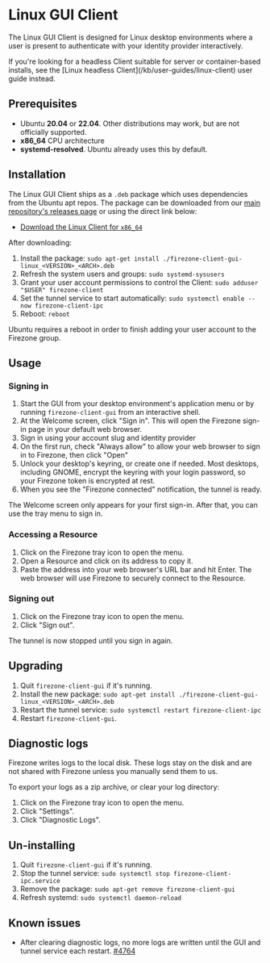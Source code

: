 
# Linux GUI Client

The Linux GUI Client is designed for Linux desktop environments where a
user is present to authenticate with your identity provider interactively.

<Alert color="info">
  If you're looking for a headless Client suitable for server or container-based
  installs, see the [Linux headless Client](/kb/user-guides/linux-client) user
  guide instead.
</Alert>

## Prerequisites

- Ubuntu **20.04** or **22.04**. Other distributions may work, but are not
  officially supported.
- **x86_64** CPU architecture
- **systemd-resolved**. Ubuntu already uses this by default.

## Installation

The Linux GUI Client ships as a `.deb` package which uses dependencies from
the Ubuntu apt repos. The package can be downloaded from our
[main repository's releases page](https://github.com/firezone/firezone/releases)
or using the direct link below:

- [Download the Linux Client for `x86_64`](/dl/firezone-client-gui-linux/latest/x86_64)

After downloading:

1. Install the package: `sudo apt-get install ./firezone-client-gui-linux_<VERSION>_<ARCH>.deb`
1. Refresh the system users and groups: `sudo systemd-sysusers`
1. Grant your user account permissions to control the Client: `sudo adduser "$USER" firezone-client`
1. Set the tunnel service to start automatically: `sudo systemctl enable --now firezone-client-ipc`
1. Reboot: `reboot`

Ubuntu requires a reboot in order to finish adding your user account to the Firezone group.

## Usage

### Signing in

1. Start the GUI from your desktop environment's application
menu or by running `firezone-client-gui` from an interactive shell.
1. At the Welcome screen, click "Sign in". This will open the Firezone sign-in page in your default web browser.
1. Sign in using your account slug and identity provider
1. On the first run, check "Always allow" to allow your web browser to sign in to Firezone, then click "Open"
1. Unlock your desktop's keyring, or create one if needed.
Most desktops, including GNOME, encrypt the keyring with your login password, so your Firezone
token is encrypted at rest.
1. When you see the "Firezone connected" notification, the tunnel is ready.

The Welcome screen only appears for your first sign-in. After that,
you can use the tray menu to sign in.

### Accessing a Resource

1. Click on the Firezone tray icon to open the menu.
1. Open a Resource and click on its address to copy it.
1. Paste the address into your web browser's URL bar and hit Enter.
The web browser will use Firezone to securely connect to the Resource.

### Signing out

1. Click on the Firezone tray icon to open the menu.
1. Click "Sign out".

The tunnel is now stopped until you sign in again.

## Upgrading

1. Quit `firezone-client-gui` if it's running.
1. Install the new package: `sudo apt-get install ./firezone-client-gui-linux_<VERSION>_<ARCH>.deb`
1. Restart the tunnel service: `sudo systemctl restart firezone-client-ipc`
1. Restart `firezone-client-gui`.

## Diagnostic logs

Firezone writes logs to the local disk. These logs stay on the disk and are not shared
with Firezone unless you manually send them to us.

To export your logs as a zip archive, or clear your log directory:

1. Click on the Firezone tray icon to open the menu.
1. Click "Settings".
1. Click "Diagnostic Logs".

## Un-installing

1. Quit `firezone-client-gui` if it's running.
1. Stop the tunnel service: `sudo systemctl stop firezone-client-ipc.service`
1. Remove the package: `sudo apt-get remove firezone-client-gui`
1. Refresh systemd: `sudo systemctl daemon-reload`

## Known issues

- After clearing diagnostic logs, no more logs are written until the GUI and tunnel service each restart. [#4764](https://github.com/firezone/firezone/issues/4764)

<SupportOptions />
